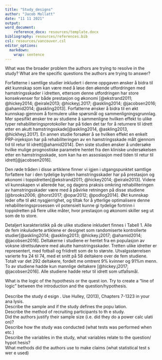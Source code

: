 ```yaml
---
title: "Study_designs"
author: "Jacob Mollatt"
date: "11 11 2021"
output:
word_document: 
    reference_docx: resources/template.docx
bibliography: resources/references.bib
csl: resources/vancouver.csl
editor_options: 
  markdown: 
    wrap: sentence
---
```


What was the broader problem the authors are trying to resolve in the study?
What are the specific questions the authors are trying to answer?\

Forfatterne i samtlige studier inkludert i denne oppgaven ønsker å bidra til økt kunnskap som kan være med å løse den økende utfordringen med hamstringsskader i idretten, ettersom denne utfordringen har store konsekvenser for både prestasjon og økonomi [@ekstrand2011; @hickey2014; @eirale2013; @hickeyj.2017; @askling2014; @jacobsen2016; @ahamid2014; @askling2013]. Forfatterne ønsker å bidra til en økt kunnskap gjennom å formulere ulike spørsmål og sammenligningsgrunnlag. Mer spesifikt ønsker tre av studiene å sammenligne hvilken effekt to ulike typer rehabiliteringsprotokoller har på tiden det tar for å returnere til idrett etter en akutt hamstringsskade[@askling2014, @askling2013, @hickheyj.2017]. En annen studie forsøker å se hvilken effekt en enkelt PRP-injeksjon har på rehabiliteringen av en hamstringsskade målt gjennom tid til retur til idrett[@ahamid2014]. Den siste studien ønsker å undersøke hvilke mulige prognostiske parametre hentet fra den kliniske undersøkelsen etter en hamstringsskade, som kan ha en assosiasjon med tiden til retur til idrett[@jacobsen2016].

Den røde tråden i disse artiklene finner vi igjen i utgangspunktet samtlige forfattere har i den tydelige byrden hamstringsskader har på prestasjon og økonomi i toppidretten[@ekstrand2011; @hickey2014; @eirale2013]. Videre vil kunnskapen vi allerede har, og dagens praksis omkring rehabiliteringen av hamstringsskader være med å påvirke retningen på disse studiene [@brooks2006; @horst2017; @opar2012; @podlog2014].
Økt kunnskap leder ofte til økt nysgjerrighet, og tiltak for å ytterlige optimalisere denne rehabiliteringsprosessen vil potensielt kunne gi tydelige fortrinn i toppidretten på flere ulike måter, hvor prestasjon og økonomi skiller seg ut som de to store.

Detaljert karakteristikk på de ulike studiene inkludert finnes i Tabell 1. Alle de fem inkuluderte artiklene er designet som randomiserte kontrollerte studier[@askling2014; @askling2013; @hickey.j2017; @ahamid2014; @jacobsen2016]. Deltakerne i studiene er hentet fra en populasjon av voksne idrettsutøvere med akutte hamstringsskader. Tretten ulike idretter er representert, med fotball og friidrett som de to største. Utvalgsstørrelsen varierte fra 24 til 74, med et snitt på 58 deltakere over de fem studiene. Totalt var det 292 deltakere, fordelt me omtrent 9% kvinner og 91%m menn. To av studiene hadde kun mannlige deltakere [@hickey.j2017; @jacobsen2016]. Alle studiene hadde retur til idrett som utfallsmål.

What is the logic of the hypothesis or the quest ion.
Try to create a "line of logic" between the introduction and the question/hypothesis.\
\
Describe the study d esign
. Use Hulley, (2013), Chapters 7-1323 in your ana lysis.\
Describe the sample and if the study defines the popu lation.\
Describe the method of recruiting participants to th e study.\
Did the authors justify their sample size (i.e. did they do a power calc ulati
on)?\
Describe how the study was conducted (what tests was performed when etc.)\
Describe the variables in the study, what variables relate to the question/ hypot
hesis?\
What methods did the authors use to make claims (what statistical test s wer
e used)
